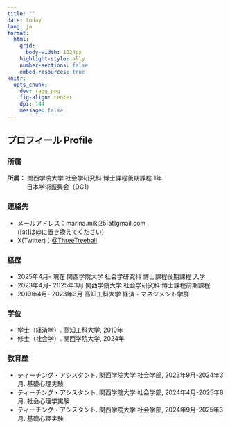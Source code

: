 ---
title: ""
date: today
lang: ja
format: 
  html: 
    grid: 
      body-width: 1024px
    highlight-style: ally
    number-sections: false
    embed-resources: true
knitr: 
  opts_chunk: 
    dev: ragg_png
    fig-align: center
    dpi: 144
    message: false
---

## プロフィール Profile

### 所属
<p>

<strong>所属：</strong> 関西学院大学 社会学研究科 博士課程後期課程 1年<br>
<span style="display:inline-block; width:3.2em;"></span>日本学術振興会（DC1）

</p>

### 連絡先

- メールアドレス：marina.miki25\[at\]gmail.com<br>
 (\[at\]は\@に置き換えてください)
- X(Twitter)：<a href = "https://x.com/ThreeTreeball">@ThreeTreeball</a>


### 経歴

- 2025年4月- 現在 関西学院大学 社会学研究科 博士課程後期課程 入学
- 2023年4月- 2025年3月 関西学院大学 社会学研究科 博士課程前期課程
- 2019年4月- 2023年3月 高知工科大学 経済・マネジメント学群

### 学位

- 学士（経済学）. 高知工科大学, 2019年
- 修士（社会学）. 関西学院大学, 2024年

### 教育歴

- ティーチング・アシスタント. 関西学院大学 社会学部, 2023年9月-2024年3月. 基礎心理実験
- ティーチング・アシスタント. 関西学院大学 社会学部, 2024年4月-2025年8月. 社会心理学実験
- ティーチング・アシスタント. 関西学院大学 社会学部, 2024年9月-2025年3月. 基礎心理実験
